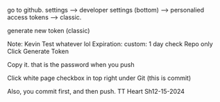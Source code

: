 go to github. settings --> developer settings (bottom) --> personalied access tokens --> classic.


generate new token (classic)

Note: Kevin Test whatever lol
Expiration: custom: 1 day
check Repo only
Click Generate Token

Copy it. that is the password when you push

Click white page checkbox in top right under Git (this is commit)


Also, you commit first, and then push. TT Heart Sh12-15-2024